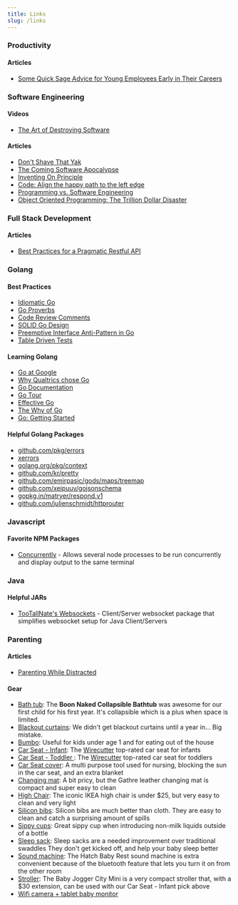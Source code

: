 ```yaml
---
title: Links
slug: /links
---
```


### Productivity

#### Articles

- [Some Quick Sage Advice for Young Employees Early in Their Careers](https://bothsidesofthetable.com/some-quick-sage-advice-for-young-employees-early-in-their-careers-5765d2ef30d6)

### Software Engineering

#### Videos

- [The Art of Destroying Software](https://vimeo.com/108441214)

#### Articles

- [Don't Shave That Yak](https://seths.blog/2005/03/dont_shave_that/)
- [The Coming Software Apocalypse](https://getpocket.com/explore/item/the-coming-software-apocalypse)
- [Inventing On Principle](http://worrydream.com/#!/InventingOnPrinciple)
- [Code: Align the happy path to the left edge](https://medium.com/@matryer/line-of-sight-in-code-186dd7cdea88)
- [Programming vs. Software Engineering](https://www.youtube.com/watch?v=tISy7EJQPzI&t=8m17s)
- [Object Oriented Programming: The Trillion Dollar Disaster](https://medium.com/better-programming/object-oriented-programming-the-trillion-dollar-disaster-92a4b666c7c7)

### Full Stack Development

#### Articles

- [Best Practices for a Pragmatic Restful API](https://www.vinaysahni.com/best-practices-for-a-pragmatic-restful-api)

### Golang

#### Best Practices

- [Idiomatic Go](https://dmitri.shuralyov.com/idiomatic-go)
- [Go Proverbs](https://go-proverbs.github.io/)
- [Code Review Comments](https://github.com/golang/go/wiki/CodeReviewComments)
- [SOLID Go Design](https://dave.cheney.net/2016/08/20/solid-go-design)
- [Preemptive Interface Anti-Pattern in Go](https://medium.com/@cep21/preemptive-interface-anti-pattern-in-go-54c18ac0668a)
- [Table Driven Tests](https://github.com/golang/go/wiki/TableDrivenTests)

#### Learning Golang

- [Go at Google](https://talks.golang.org/2012/splash.article)
- [Why Qualtrics chose Go](https://www.youtube.com/watch?v=8wmEL0JwHQA)
- [Go Documentation](https://golang.org/)
- [Go Tour](https://tour.golang.org/welcome/1)
- [Effective Go](https://golang.org/doc/effective_go.html)
- [The Why of Go](https://www.infoq.com/presentations/go-concurrency-gc/)
- [Go: Getting Started](https://app.pluralsight.com/library/courses/go-getting-started)

#### Helpful Golang Packages

- [github.com/pkg/errors](https://godoc.org/github.com/pkg/errors)
- [xerrors](https://godoc.org/golang.org/x/xerrors)
- [golang.org/pkg/context](https://golang.org/pkg/context/)
- [github.com/kr/pretty](https://github.com/kr/pretty)
- [github.com/emirpasic/gods/maps/treemap](https://godoc.org/github.com/emirpasic/gods/maps/treemap)
- [github.com/xeipuuv/gojsonschema](https://github.com/xeipuuv/gojsonschema)
- [gopkg.in/matryer/respond.v1](https://github.com/matryer/respond)
- [github.com/julienschmidt/httprouter](https://github.com/julienschmidt/httprouter)

### Javascript

#### Favorite NPM Packages

- [Concurrently](https://www.npmjs.com/package/concurrently) - Allows several node processes to be run concurrently and display output to the same terminal

### Java

#### Helpful JARs

- [TooTallNate's Websockets](https://github.com/TooTallNate/Java-WebSocket) - Client/Server websocket package that simplifies websocket setup for Java Client/Servers

### Parenting

#### Articles

- [Parenting While Distracted](https://thriveglobal.com/stories/arianna-huffington-parenting-distracted-technology-screen-time-impacting-children-relationships/)

#### Gear

- [Bath tub](https://amzn.to/2YGCydB): The **Boon Naked Collapsible Bathtub** was awesome for our first child for his first year. It's collapsible which is a plus when space is limited.
- [Blackout curtains](https://www.ikea.com/us/en/catalog/products/50417812/): We didn't get blackout curtains until a year in... Big mistake.
- [Bumbo](https://amzn.to/2YhRof4): Useful for kids under age 1 and for eating out of the house
- [Car Seat - Infant](https://amzn.to/2ZuWdOR): The [Wirecutter](https://thewirecutter.com/reviews/best-infant-car-seat/) top-rated car seat for infants
- [Car Seat - Toddler ](https://amzn.to/2KfMLty): The [Wirecutter](https://thewirecutter.com/reviews/best-convertible-car-seats/) top-rated car seat for toddlers
- [Car Seat cover](https://amzn.to/2YG63fw): A multi purpose tool used for nursing, blocking the sun in the car seat, and an extra blanket
- [Changing mat](https://gathre.com/collections/micro-1): A bit pricy, but the Gathre leather changing mat is compact and super easy to clean
- [High Chair](https://www.ikea.com/us/en/catalog/products/S89228434/): The iconic IKEA high chair is under \$25, but very easy to clean and very light
- [Silicon bibs](https://amzn.to/2GFAfBn): Silicon bibs are much better than cloth. They are easy to clean and catch a surprising amount of spills
- [Sippy cups](https://amzn.to/2MoaCsq): Great sippy cup when introducing non-milk liquids outside of a bottle
- [Sleep sack](https://amzn.to/2YGlfJo): Sleep sacks are a needed improvement over traditional swaddles They don't get kicked off, and help your baby sleep better
- [Sound machine](https://amzn.to/2ZskjK9): The Hatch Baby Rest sound machine is extra convenient because of the bluetooth feature that lets you turn it on from the other room
- [Stroller](https://amzn.to/2YpcCru): The Baby Jogger City Mini is a very compact stroller that, with a \$30 extension, can be used with our Car Seat - Infant pick above
- [Wifi camera + tablet baby monitor](https://www.amazon.com/Wyze-Indoor-Wireless-Camera-Vision/dp/B076H3SRXG/ref=sr_1_3?keywords=wyze+cam&qid=1561762343&s=gateway&sr=8-3)
